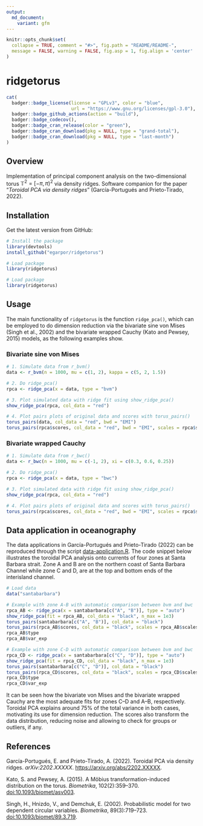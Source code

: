 ```yaml
---
output:
  md_document:
    variant: gfm
---
```


```r
knitr::opts_chunk$set(
  collapse = TRUE, comment = "#>", fig.path = "README/README-",
  message = FALSE, warning = FALSE, fig.asp = 1, fig.align = 'center'
)
```

ridgetorus
==========

```r
cat(
  badger::badge_license(license = "GPLv3", color = "blue",
                        url = "https://www.gnu.org/licenses/gpl-3.0"),
  badger::badge_github_actions(action = "build"),
  badger::badge_codecov(),
  badger::badge_cran_release(color = "green"),
  badger::badge_cran_download(pkg = NULL, type = "grand-total"),
  badger::badge_cran_download(pkg = NULL, type = "last-month")
)
```

<!-- <img src="" alt="ridgetorus  hexlogo" align="right" width="200" style="padding: 0 15px; float: right;"/> -->

## Overview

Implementation of principal component analysis on the two-dimensional torus $\mathbb{T}^2=[-\pi,\pi)^2$ via density ridges. Software companion for the paper "*Toroidal PCA via density ridges*" (García-Portugués and Prieto-Tirado, 2022).

## Installation

Get the latest version from GitHub:

```r
# Install the package
library(devtools)
install_github("egarpor/ridgetorus")

# Load package
library(ridgetorus)
```

```r
# Load package
library(ridgetorus)
```

## Usage

The main functionality of `ridgetorus` is the function `ridge_pca()`, which can be employed to do dimension reduction via the bivariate sine von Mises (Singh et al., 2002) and the bivariate wrapped Cauchy (Kato and Pewsey, 2015) models, as the following examples show.

### Bivariate sine von Mises

```r
# 1. Simulate data from r_bvm()
data <- r_bvm(n = 1000, mu = c(1, 2), kappa = c(5, 2, 1.5))

# 2. Do ridge_pca()
rpca <- ridge_pca(x = data, type = "bvm")

# 3. Plot simulated data with ridge fit using show_ridge_pca()
show_ridge_pca(rpca, col_data = "red")

# 4. Plot pairs plots of original data and scores with torus_pairs()
torus_pairs(data, col_data = "red", bwd = "EMI")
torus_pairs(rpca$scores, col_data = "red", bwd = "EMI", scales = rpca$scales)
```

### Bivariate wrapped Cauchy

```r
# 1. Simulate data from r_bwc()
data <- r_bwc(n = 1000, mu = c(-1, 2), xi = c(0.3, 0.6, 0.25))

# 2. Do ridge_pca()
rpca <- ridge_pca(x = data, type = "bwc")

# 3. Plot simulated data with ridge fit using show_ridge_pca()
show_ridge_pca(rpca, col_data = "red")

# 4. Plot pairs plots of original data and scores with torus_pairs()
torus_pairs(rpca$scores, col_data = "red", bwd = "EMI", scales = rpca$scales)
```

## Data application in oceanography

The data applications in García-Portugués and Prieto-Tirado (2022) can be reproduced through the script [data-application.R](https://github.com/egarpor/egarpor/blob/master/application/data-application.R). The code snippet below illustrates the toroidal PCA analysis onto currents of four zones at Santa Barbara strait. Zone A and B are on the northern coast of Santa Barbara Channel while zone C and D, are at the top and bottom ends of the interisland channel.

```r
# Load data
data("santabarbara")

# Example with zone A-B with automatic comparison between bvm and bwc
rpca_AB <- ridge_pca(x = santabarbara[c("A", "B")], type = "auto")
show_ridge_pca(fit = rpca_AB, col_data = "black", n_max = 1e3)
torus_pairs(santabarbara[c("A", "B")], col_data = "black")
torus_pairs(rpca_AB$scores, col_data = "black", scales = rpca_AB$scales)
rpca_AB$type
rpca_AB$var_exp

# Example with zone C-D with automatic comparison between bvm and bwc
rpca_CD <- ridge_pca(x = santabarbara[c("C", "D")], type = "auto")
show_ridge_pca(fit = rpca_CD, col_data = "black", n_max = 1e3)
torus_pairs(santabarbara[c("C", "D")], col_data = "black")
torus_pairs(rpca_CD$scores, col_data = "black", scales = rpca_CD$scales)
rpca_CD$type
rpca_CD$var_exp
```

It can be seen how the bivariate von Mises and the bivariate wrapped Cauchy are the most adequate fits for zones C--D and A--B, respectively. Toroidal PCA explains around 75% of the total variance in both cases, motivating its use for dimension reduction. The scores also transform the data distribution, reducing noise and allowing to check for groups or outliers, if any.

## References

García-Portugués, E. and Prieto-Tirado, A. (2022). Toroidal PCA via density ridges. *arXiv:2202.XXXXX*. <https://arxiv.org/abs/2202.XXXXX>.

Kato, S. and Pewsey, A. (2015). A Möbius transformation-induced distribution on the torus. *Biometrika*, 102(2):359--370. [doi:10.1093/biomet/asv003](https://doi.org/10.1093/biomet/asv003).

Singh, H., Hnizdo, V., and Demchuk, E. (2002). Probabilistic model for two dependent circular variables. *Biometrika*, 89(3):719--723. [doi:10.1093/biomet/89.3.719](https://doi.org/10.1093/biomet/89.3.719).
